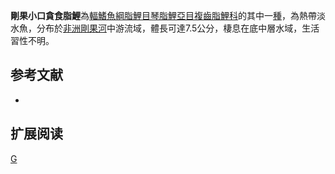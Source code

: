 {{Speciesbox 
| genus = Microstomatichthyoborus
| species = bashforddeani
| status = LC
| status_system = IUCN3.1
| authority =  [[Nichols|Nichols]] & [[Griscom|Griscom]], 1917
| synonyms = *''Tristichodus christyi,Boulenger, 1920''
}}
'''剛果小口貪食脂鯉'''為[[輻鰭魚綱|輻鰭魚綱]][[脂鯉目|脂鯉目]][[琴脂鯉亞目|琴脂鯉亞目]][[複齒脂鯉科|複齒脂鯉科]]的其中一[[種|種]]，為熱帶淡水魚，分布於[[非洲|非洲]][[剛果河|剛果河]]中游流域，體長可達7.5公分，棲息在底中層水域，生活習性不明。

==参考文献==
{{refbegin}}
*{{FishBase_species|genus=Microstomatichthyoborus|species=bashforddeani |year=2014|month=1}}
{{refend}}

== 扩展阅读 ==
{{refbegin}}
{{wikispecies-inline|Microstomatichthyoborus bashforddeani |剛果小口貪食脂鯉}}
{{refend}}

{{Taxonbar|from=Q5553198}}

[[Category:小口貪食脂鯉屬|G]]


{{魚類小作品}}